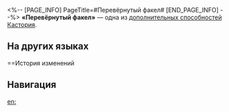 <%-- [PAGE_INFO]
PageTitle=#Перевёрнутый факел#
[END_PAGE_INFO] --%>
{{Навык Инфобокс
|Название         = Перевёрнутый факел
|Изображение      = След Перевёрнутый факел.png
|Персонаж         = Кастория
|Тип              = Доп. способность
|Возвышение       = 4
|Длительность     = 
|Описание         = Когда текущее НР Кастории становится выше или равно 50% от её макс. НР, её скорость повышается на 40%. Когда Крылья Смерти наносят всем противникам на поле боя добивающий урон с помощью умения Опаляющее тьму дыханье или переводят их в состояние, в котором они больше не могут терять НР, скорость Крыльев Смерти повышается на 100% на 1 ход.
|Свойство1        = 
|Масштабирование1 = 
}}
'''«Перевёрнутый факел»''' — одна из [[дополнительная способность|дополнительных способностей]] [[Кастория]].

==На других языках==
{{На других языках
|en   = Inverted Torch
|zhs  = 倒置的火炬
|zht  = 倒置的火炬
|ja   = {{Rubi|反転|はんてん}}した{{Rubi|炬火|きょか}}
|ko   = 뒤집힌 횃불
|es   = Antorcha invertida
|fr   = Torche inversée
|ru   = Перевёрнутый факел
|th   = Inverted Torch
|vi   = Ngọn Đuốc Đảo Ngược
|de   = Umgekehrte Fackel
|id   = Inverted Torch
|pt   = Tocha Invertida
}}

==История изменений
{{История изменений|3.5}}

==Навигация==
{{Навык Навбокс|Кастория}}

[[en:]]